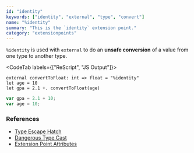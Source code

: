 ```yaml
---
id: "identity"
keywords: ["identity", "external", "type", "convert"]
name: "%identity"
summary: "This is the `identity` extension point."
category: "extensionpoints"
---
```


`%identity` is used with `external` to do an **unsafe conversion** of a value from one type to another type.

<CodeTab labels={["ReScript", "JS Output"]}>

```res
external convertToFloat: int => float = "%identity"
let age = 10
let gpa = 2.1 +. convertToFloat(age)
```

```js
var gpa = 2.1 + 10;
var age = 10;
```

</CodeTab>

### References

* [Type Escape Hatch](/docs/manual/latest/type#type-escape-hatch)
* [Dangerous Type Cast](/docs/manual/latest/interop-cheatsheet#dangerous-type-cast)
* [Extension Point Attributes](/docs/manual/latest/attribute#extension-point)

